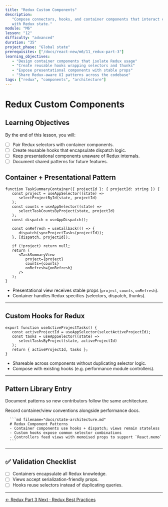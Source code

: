 ```yaml
---
title: "Redux Custom Components"
description:
   "Compose connectors, hooks, and container components that interact cleanly
   with Redux state."
module: "M6"
lesson: "12"
difficulty: "advanced"
duration: "35"
project_phase: "Global state"
prerequisites: ["/docs/react-new/m6/11_redux-part-3"]
learning_objectives:
   - "Design container components that isolate Redux usage"
   - "Create reusable hooks wrapping selectors and thunks"
   - "Expose presentational components with stable props"
   - "Share Redux-aware UI patterns across the codebase"
tags: ["redux", "components", "architecture"]
---
```



# Redux Custom Components

## Learning Objectives

By the end of this lesson, you will:

-  [ ] Pair Redux selectors with container components.
-  [ ] Create reusable hooks that encapsulate dispatch logic.
-  [ ] Keep presentational components unaware of Redux internals.
-  [ ] Document shared patterns for future features.

## Container + Presentational Pattern

```tsx
function TaskSummaryContainer({ projectId }: { projectId: string }) {
   const project = useAppSelector((state) =>
      selectProjectById(state, projectId)
   );
   const counts = useAppSelector((state) =>
      selectTaskCountsByProject(state, projectId)
   );
   const dispatch = useAppDispatch();

   const onRefresh = useCallback(() => {
      dispatch(syncProjectTasks(projectId));
   }, [dispatch, projectId]);

   if (!project) return null;
   return (
      <TaskSummaryView
         project={project}
         counts={counts}
         onRefresh={onRefresh}
      />
   );
}
```

-  Presentational view receives stable props (`project`, `counts`, `onRefresh`).
-  Container handles Redux specifics (selectors, dispatch, thunks).

---

## Custom Hooks for Redux

```tsx
export function useActiveProjectTasks() {
   const activeProjectId = useAppSelector(selectActiveProjectId);
   const tasks = useAppSelector((state) =>
      selectTasksByProject(state, activeProjectId)
   );
   return { activeProjectId, tasks };
}
```

-  Shareable across components without duplicating selector logic.
-  Compose with existing hooks (e.g. performance module controllers).

---

## Pattern Library Entry

Document patterns so new contributors follow the same architecture.

<Accordions type='single' className='mt-4'>
   <Accordion title='Pattern Documentation'>
      <p>Record container/view conventions alongside performance docs.</p>

      ```md filename="docs/state-architecture.md"
      # Redux Component Patterns
      - Container components use hooks + dispatch; views remain stateless
      - Custom hooks expose common selector combinations
      - Controllers feed views with memoised props to support `React.memo`
      ```

   </Accordion>
</Accordions>

---

## ✅ Validation Checklist

-  [ ] Containers encapsulate all Redux knowledge.
-  [ ] Views accept serialization-friendly props.
-  [ ] Hooks reuse selectors instead of duplicating queries.

---

<div className='mt-8 flex justify-between'>
   <a
      href='/docs/react-new/m6/11_redux-part-3'
      className='text-sm font-medium text-muted-foreground hover:text-foreground'
   >
      ← Redux Part 3
   </a>
   <a
      href='/docs/react-new/m6/13_redux-best-practices'
      className='text-sm font-medium text-primary hover:text-primary/80'
   >
      Next · Redux Best Practices
   </a>
</div>
